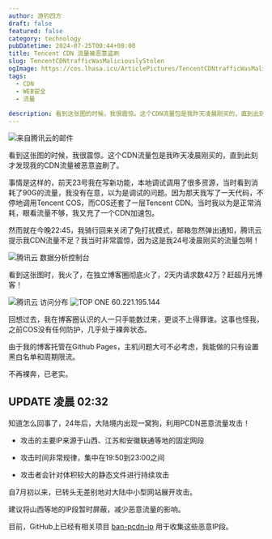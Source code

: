 ```yaml
---
author: 游钓四方
draft: false
featured: false
category: technology
pubDatetime: 2024-07-25T00:44+08:00
title: Tencent CDN 流量被恶意盗刷
slug: TencentCDNtrafficWasMaliciouslyStolen
ogImage: https://cos.lhasa.icu/ArticlePictures/TencentCDNtrafficWasMaliciouslyStolen/1721836926102.jpg_81
tags:
  - CDN
  - WEB安全
  - 流量
  
description: 看到这张图的时候，我很震惊。这个CDN流量包是我昨天凌晨刚买的，直到此刻才发现我的CDN流量被恶意盗刷了
---
```



<Img src="1721837126591.jpg" alt="来自腾讯云的邮件" exif={false} />

看到这张图的时候，我很震惊。这个CDN流量包是我昨天凌晨刚买的，直到此刻才发现我的CDN流量被恶意盗刷了。

事情是这样的，前天23号我在写新功能，本地调试调用了很多资源，当时看到消耗了90G的流量，我没有在意，以为是调试的问题。因为那天我写了一天代码，不停地调用Tencent COS，而COS还套了一层Tencent CDN。当时我以为是正常消耗，眼看流量不够，我又充了一个CDN加速包。

然而就在今晚22:45，我骑行回来关闭了免打扰模式，邮箱忽然弹出通知，腾讯云提示我CDN流量不足？我当时非常震惊，因为这是我24号凌晨刚买的流量包啊！

<Img src="1721836262452.jpg" alt="腾讯云 数据分析控制台" exif={false} />

看到这张图时，我火了，在独立博客圈彻底火了，2天内请求数42万？赶超月光博客！

<Img src="1721836283806.jpg" alt="腾讯云 访问分布" exif={false} />

<Img src="1721836308939.jpg" alt="TOP ONE 60.221.195.144" exif={false} />

回想过去，我在博客圈认识的人一只手能数过来，更谈不上得罪谁。这事也怪我，之前COS没有任何防护，几乎处于裸奔状态。

由于我的博客托管在Github Pages，主机问题大可不必考虑，我能做的只有设置黑白名单和周期限流。

不再裸奔，已老实。

## UPDATE 凌晨 02:32

知道怎么回事了，24年后，大陆境内出现一窝狗，利用PCDN恶意流量攻击！

* 攻击的主要IP来源于山西、江苏和安徽联通等地的固定网段

* 攻击时间非常规律，集中在19:50到23:00之间

* 攻击者会针对体积较大的静态文件进行持续攻击

自7月初以来，已转头无差别地对大陆中小型网站展开攻击。

建议将山西等地的IP段暂时屏蔽，减少恶意流量的影响。

目前，GitHub上已经有相关项目 [ban-pcdn-ip][1] 用于收集这些恶意IP段。

[1]: https://github.com/unclemcz/ban-pcdn-ip?tab=readme-ov-file